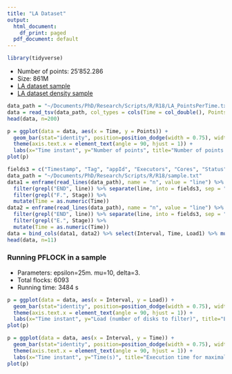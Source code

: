 ```yaml
---
title: "LA Dataset"
output:
  html_document:
    df_print: paged
  pdf_document: default
---
```


```r
library(tidyverse)
```

* Number of points: 25'852.286
* Size: 861M
* [LA dataset sample](sample.png)
* [LA dataset density sample](density.png)

```r
data_path = "~/Documents/PhD/Research/Scripts/R/R18/LA_PointsPerTime.txt"
data = read_tsv(data_path, col_types = cols(Time = col_double(), Points = col_double()))
head(data, n=200)
```

```r
p = ggplot(data = data, aes(x = Time, y = Points)) +
  geom_bar(stat="identity", position=position_dodge(width = 0.75), width = 0.7) + 
  theme(axis.text.x = element_text(angle = 90, hjust = 1)) +
  labs(x="Time instant", y="Number of points", title="Number of points per time instant in LA dataset") 
plot(p)
```

```r
fields3 = c("Timestamp", "Tag", "appId", "Executors", "Cores", "Status", "Duration", "Stage", "Time", "Load", "Interval")
data_path = "~/Documents/PhD/Research/Scripts/R/R18/sample.txt"
data1 = enframe(read_lines(data_path), name = "n", value = "line") %>% select(line) %>% filter(grepl("\\|MF\\|", line)) %>%
  filter(grepl("END", line)) %>% separate(line, into = fields3, sep = "\\|") %>%
  filter(grepl("F.", Stage)) %>%
  mutate(Time = as.numeric(Time))
data2 = enframe(read_lines(data_path), name = "n", value = "line") %>% select(line) %>% filter(grepl("\\|MF\\|", line)) %>%
  filter(grepl("END", line)) %>% separate(line, into = fields3, sep = "\\|") %>%
  filter(grepl("E.", Stage)) %>%
  mutate(Time = as.numeric(Time)) 
data = bind_cols(data1, data2) %>% select(Interval, Time, Load1) %>% mutate(Load = as.numeric(Load1))
head(data, n=11)
```

### Running PFLOCK in a sample
* Parameters: epsilon=25m. mu=10, delta=3.
* Total flocks: 6093
* Running time: 3484 s


```r
p = ggplot(data = data, aes(x = Interval, y = Load)) +
  geom_bar(stat="identity", position=position_dodge(width = 0.75), width = 0.7) + 
  theme(axis.text.x = element_text(angle = 90, hjust = 1)) +
  labs(x="Time instant", y="Load (number of disks to filter)", title="Execution time for maximal disk finding per time instant") 
plot(p)

p = ggplot(data = data, aes(x = Interval, y = Time)) +
  geom_bar(stat="identity", position=position_dodge(width = 0.75), width = 0.7) + 
  theme(axis.text.x = element_text(angle = 90, hjust = 1)) +
  labs(x="Time instant", y="Time(s)", title="Execution time for maximal disk finding per time instant") 
plot(p)
```